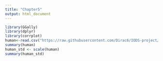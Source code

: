 ```yaml
---
title: "Chapter5"
output: html_document
---
```

```r
library(GGally)
library(dplyr)
library(corrplot)
human<-read.csv("https://raw.githubusercontent.com/Dirac6/IODS-project/master/data/human.csv", stringsAsFactors = F)
summary(human)
human_std <- scale(human)
summary(human_std)
```